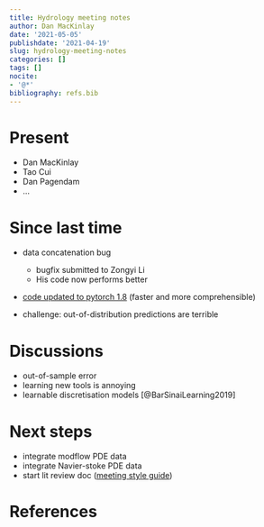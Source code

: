 ```yaml
---
title: Hydrology meeting notes
author: Dan MacKinlay
date: '2021-05-05'
publishdate: '2021-04-19'
slug: hydrology-meeting-notes
categories: []
tags: []
nocite:
- '@*'
bibliography: refs.bib
---
```


# Present

* Dan MacKinlay
* Tao Cui
* Dan Pagendam
* …

# Since last time

* data concatenation bug

  * bugfix submitted to Zongyi Li
  * His code now performs better
  
* [code updated to pytorch 1.8 ](https://github.com/csiro-mlai/GroundwaterEmulation/tree/master) (faster and more comprehensible)
* challenge: out-of-distribution predictions are terrible

# Discussions

* out-of-sample error
* learning new tools is annoying
* learnable discretisation models [@BarSinaiLearning2019]


# Next steps

* integrate modflow PDE data
* integrate Navier-stoke PDE data
* start lit review doc ([meeting style guide](https://www.elsevier.com/wps/find/journaldescription.cws_home/743096?generatepdf=true))

# References

::: {#refs}
:::

